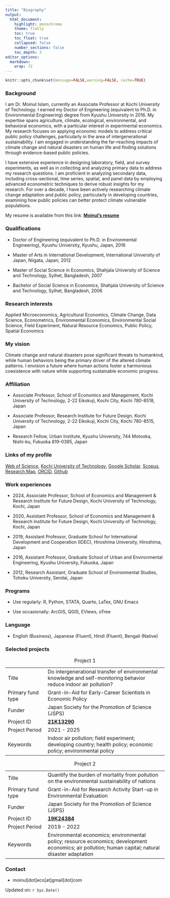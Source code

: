 ```yaml
---
title: "Biography"
output:
  html_document:
    highlight: monochrome
    theme: flatly
    toc: true
    toc_float: true
    collapsed: false
    number_sections: false
    toc_depth: 3
editor_options: 
  markdown: 
    wrap: 72
---
```


```r
knitr::opts_chunk$set(message=FALSE,warning=FALSE, cache=TRUE)
```

### Background

I am Dr. Moinul Islam, currently an Associate Professor at Kochi University of Technology. I earned my Doctor of Engineering (equivalent to Ph.D.
in Environmental Engineering) degree from Kyushu University in 2016. My expertise spans agriculture, climate, ecological, environmental, and behavioral economics, with a particular interest in experimental economics. My research focuses on applying economic models to address critical public policy challenges, particularly in the area of intergenerational sustainability. I am engaged in understanding the far-reaching impacts of climate change and natural disasters on human life and finding solutions through evidence-based public policies.

I have extensive experience in designing laboratory, field, and survey experiments, as well as in collecting and analyzing primary data to address my research questions. I am proficient in analyzing secondary data, including cross-sectional, time series, spatial, and panel data by employing advanced econometric techniques to derive robust insights for my research. For over a decade, I have been actively researching climate change adaptation and public policy, particularly in developing countries, examining how public policies can better protect climate vulnerable populations. 

My resume is available from this link: [**Moinul's resume**](https://moineco.github.io/moinul_resume/moinul_resume.pdf)

### Qualifications

-   Doctor of Engineering (equivalent to Ph.D. in Environmental Engineering), Kyushu University, Kyushu, Japan, 2016

-   Master of Arts in International Development,
    International University of Japan, Niigata, Japan, 2012

-   Master of Social Science in Economics, Shahjala University of
    Science and Technology, Sylhet, Bangladesh, 2007

-   Bachelor of Social Science in Economics, Shahjala University of
    Science and Technology, Sylhet, Bangladesh, 2006

### Research interests

Applied Microeconomics, Agricultural Economics, Climate Change, Data Science, Econometrics, Environmental Economics, Environmental Social Science, Field Experiment, Natural Resource Economics, Public Policy, Spatial Economics

### My vision

Climate change and natural disasters pose significant threats to
humankind, while human behaviors being the primary driver of the altered
climate patterns. I envision a future where human actions foster a
harmonious coexistence with nature while supporting sustainable economic
progress.

### Affiliation

-   Associate Professor, School of Economics and Management, Kochi
    University of Technology, 2-22 Eikokuji, Kochi City, Kochi 780-8518,
    Japan

-   Associate Professor, Research Institute for Future Design, Kochi
    University of Technology, 2-22 Eikokuji, Kochi City, Kochi 780-8515,
    Japan

-   Research Fellow, Urban Institute, Kyushu University, 744 Motooka,
    Nishi-ku, Fukuoka 819-0395, Japan

### Links of my profile

[Web of
Science](https://www.webofscience.com/wos/author/record/M-9369-2019),
[Kochi University of
Technology](https://www.kochi-tech.ac.jp/profile/ja/islam-moinul.html),
[Google
Scholar](https://scholar.google.co.jp/citations?user=UTZTmJ0AAAAJ&hl=en),
[Scopus](https://www.scopus.com/authid/detail.uri?authorId=55348122400),
[Research Map](https://researchmap.jp/moinul/?lang=english),
[ORCID](https://orcid.org/0000-0002-0309-3156),
[Github](https://github.com/moineco)

### Work experiences

-   2024, Associate Professor, School of Economics and Management &
    Research Institute for Future Design, Kochi University of
    Technology, Kochi, Japan

-   2020, Assistant Professor, School of Economics and Management &
    Research Institute for Future Design, Kochi University of
    Technology, Kochi, Japan

-   2019, Assistant Professor, Graduate School for International
    Development and Cooperation (IDEC), Hiroshima University, Hiroshima,
    Japan

-   2016, Assistant Professor, Graduate School of Urban and
    Environmental Engineering, Kyushu University, Fukuoka, Japan

-   2012, Research Assistant, Graduate School of Environmental Studies,
    Tohoku University, Sendai, Japan
    
### Programs

-   Use regularly: R, Python, STATA, Quarto, LaTex, GNU Emacs

-   Use occasionally: ArcGIS, QGIS, EViews, oTree

### Language

-   English (Business), Japanese (Fluent), Hindi (Fluent), Bengali
    (Native)

### Selected projects

::: {#tbl-panel layout-ncol="2"}
|  |  |
|------------------|------------------------------------------------------|
| Title | Do intergenerational transfer of environmental knowledge and self-monitoring behavior reduce indoor air pollution? |
| Primary fund type | Grant-in-Aid for Early-Career Scientists in Economic Policy |
| Funder | Japan Society for the Promotion of Science (JSPS) |
| Project ID | [**21K13290**](https://kaken.nii.ac.jp/en/grant/KAKENHI-PROJECT-21K13290/) |
| Project Period | 2021 - 2025 |
| Keywords | Indoor air pollution; field experiment; developing country; health policy; economic policy; environmental policy |

: Project 1

|  |  |
|------------------|------------------------------------------------------|
| Title | Quantify the burden of mortality from pollution on the environmental sustainability of nations |
| Primary fund type | Grant-in-Aid for Research Activity Start-up in Environmental Evaluation |
| Funder | Japan Society for the Promotion of Science (JSPS) |
| Project ID | [**19K24384**](https://kaken.nii.ac.jp/en/grant/KAKENHI-PROJECT-19K24384/) |
| Project Period | 2019 - 2022 |
| Keywords | Environmental economics; environmental policy; resource economics; development economics; air pollution; human capital; natural disaster adaptation |

: Project 2
:::

### Contact

-   moinul[dot]eco[at]gmail[dot]com

Updated on: `r Sys.Date()`

